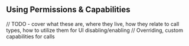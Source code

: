 ## Using Permissions & Capabilities

// TODO - cover what these are, where they live, how they relate to call types, how to utilize them for UI disabling/enabling
// Overriding, custom capabilities for calls